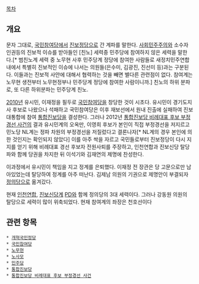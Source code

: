 [[목차]]

== 개요 ==
문자 그대로, [[국민참여당]]에서 [[진보]]정당으로 간 계파를 말한다. [[사회민주주의]]와 소수자 인권등의 진보적 이슈를 받아들인 [친노] 세력중 민주당에 참여하지 않은 세력을 말한다.[* 범친노계 세력 중 노무현 사후 민주당계 정당에 참여한 사람들로 새정치민주연합내에서 특별히 진보적인 이슈에 나서는 의원들(은수미, 김광진, 진선미 등)과는 구분된다. 이들과는 진보적 사안에 대해서 협력하는 것을 빼면 별다른 관련점이 없다. 참여계는 노무현 생전부터 노무현정부나 민주당계 정당에 참여한 사람이니까.] 친노의 하위 분파로, 또 다른 하위분파는 민주당계 친노.

[[2010년]] 유시민, 이재정을 필두로 [[국민참여당]]을 창당한 것이 시초다. 유시민이 경기도지사 후보로 나왔으나 석패하고 국민참여당은 이후 재보선에서 원내 진출에 실패하여 진보대통합에 참여 [[통합진보당]]을 결성한다. 그러나 2012년 [[통합진보당 비례대표 후보 부정경선 사건]]의 결과 유시민계의 오옥만, 이영희 후보가 본인이 직접 부정경선을 저지르고 민노당 NL계는 정파 차원의 부정경선을 저질렀다고 결론나자[* NL계의 경우 본인에 의한 것인지는 확인되지 않았다] 이를 아주 싹을 자르고 국민들로부터 진보정당이 다시 지지를 얻기 위해 비례대표 경선 후보자 전원사퇴를 주장하고, 인천연합과 진보신당 탈당파와 함께 당권을 차지한 뒤 이석기와 김재연의 제명에 찬성한다.

이과정에서 유시민이 책임을 지고 정계를 은퇴했다. 이재정 전 장관은 당 고문으로만 남아있었는데 탈당하여 정계를 아주 떠난다. 김제남 의원의 기권으로 제명안이 부결되자 [[정의당]]으로 옮겨갔다. 

현재 [[인천연합(정파)|인천연합]], [[진보신당]]계 [[PD]]와 함께 정의당의 3대 세력이다. 그러나 강동원 의원의 탈당으로 세력이 많이 위축되었다. 현재 참여계의 좌장은 천호선이다
== 관련 항목 ==
 * [[개혁국민정당]]
 * [[국민참여당]]
 * [[노무현]]
 * [[노사모]]
 * [[민주당]]
 * [[통합진보당]]
 * [[통합진보당 비례대표 후보 부정경선 사건]]
